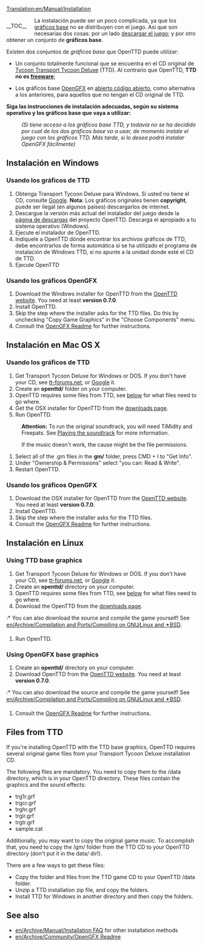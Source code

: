 [[Translation:en/Manual/Installation]]
{{en/Ambox| type = notice
| image =
| text = '''Atención:''' Mientras se actualiza esta sección, para información sobre cómo descargar e instalar el juego consultad el blog '''[http://www.fametown.com/blog/openttd/ OpenTTD]''' de ''Eusebio Barriga'' (traductor del juego al español).
}}
{{en/Translation (es)|origen=Installation}}
{{en/Outdated (es)|Esta página no incluye la instalación automática de OpenTTD 1.0.0 y es un poco tosco, lea el archivo [http://vcs.openttd.org/svn/browser/trunk/readme.txt README.txt] (en inglés) para más referencias.<br>Además el artículo es casi un duplicado de [[en/Archive/Manual/Installation FAQ]]}}


<div style="float:left; padding-right: 20px;">__TOC__</div>{{en/Table of contents (Es)}}

La instalación puede ser un poco complicada, ya que los [[en/Es/Gráficos base|gráficos base]] no se distribuyen con el juego. Así que son necesarias dos cosas: por un lado [http://www.openttd.org/ descargar el juego]; y por otro obtener un conjunto de '''gráficos base'''.

Existen dos conjuntos de ''gráficos base'' que OpenTTD puede utilizar:
* Un conjunto totalmente funcional que se encuentra en el CD original de [https://www.wikipedia.org/wiki/es:Transport Tycoon Transport Tycoon Deluxe] (TTD). Al contrario que OpenTTD, '''TTD no es [https://www.wikipedia.org/wiki/es:Freeware freeware]''';

* Los gráficos base [[en/Es/OpenGFX|OpenGFX]] en [https://www.wikipedia.org/wiki/es:Código abierto código abierto], como alternativa a los anteriores, para aquellos que no tengan el CD original de TTD.

'''Siga las instrucciones de instalación adecuadas, según su sistema operativo y los gráficos base que vaya a utilizar:'''
:<p style="font-size: 90%">''(Si tiene acceso a los gráficos base TTD, y todavía no se ha decidido por cual de los dos gráficos base va a usar, de momento instale el juego con los gráficos TTD. Más tarde, si lo desea podrá instalar OpenGFX fácilmente)''</p>

== Instalación en Windows ==
===Usando los gráficos de TTD===
# Obtenga Transport Tycoon Deluxe para Windows.  Si usted no tiene el CD, consulte [http://www.google.com/search?q=transport+tycoon+deluxe Google]. '''Nota''': Los gráficos originales tienen '''copyright''', puede ser ilegal (en algunos países) descargarlos de internet.
# Descargue la versión más actual del instalador del juego desde la [http://www.openttd.org/download-stable página de descargas] del proyecto OpenTTD. Descarga el apropiado a tu sistema operativo (Windows).
# Ejecute el instalador de OpenTTD.
# Indíquele a OpenTTD dónde encontrar los archivos gráficos de TTD, debe encontrarlos de forma automática si se ha utilizado el programa de instalación de Windows TTD, si no apunte a la unidad donde esté el CD de TTD.
# Ejecute OpenTTD

{{en/Pending translation (es)}}

===Usando los gráficos OpenGFX===
# Download the Windows installer for OpenTTD from the [http://www.openttd.org/ OpenTTD website]. You need at least '''version 0.7.0'''.
# Install OpenTTD.
# Skip the step where the installer asks for the TTD files. Do this by unchecking "Copy Game Graphics" in the "Choose Components" menu.
# Consult the [[en/Archive/Community/OpenGFX Readme#manually-installing-opengfx|OpenGFX Readme]] for further instructions.

== Instalación en Mac OS X ==
===Usando los gráficos de TTD===
#Get Transport Tycoon Deluxe for Windows or DOS. If you don't have your CD, see [http://www.tt-forums.net/viewtopic.php?t=3407 tt-forums.net], or [http://www.google.com/search?q=transport+tycoon+deluxe Google] it.
#Create an '''openttd/''' folder on your computer.
#OpenTTD requires some files from TTD, see [[#files-from-ttd|below]] for what files need to go where.
#Get the OSX installer for OpenTTD from the [http://www.openttd.org/download-stable downloads page].
#Run OpenTTD.


:'''Attention:''' To run the original soundtrack, you will need TiMidity and Freepats. See [[en/Archive/Compilation and Ports/Compiling on GNU∕Linux and 🟉BSD#playing-the-soundtrack|Playing the soundtrack]] for more information.


:If the music doesn't work, the cause might be the file permissions.
#Select all of the .gm files in the '''gm/''' folder, press CMD + I to "Get Info".
#Under "Ownership & Permissions" select "you can: Read & Write".
#Restart OpenTTD.


===Usando los gráficos OpenGFX===
# Download the OSX installer for OpenTTD from the [http://www.openttd.org/ OpenTTD website]. You need at least '''version 0.7.0'''.
# Install OpenTTD.
# Skip the step where the installer asks for the TTD files.
# Consult the [[en/Archive/Community/OpenGFX Readme#manually-installing-opengfx|OpenGFX Readme]] for further instructions.


== Instalación en Linux ==
===Using TTD base graphics===
#Get Transport Tycoon Deluxe for Windows or DOS.  If you don't have your CD, see [http://www.tt-forums.net/viewtopic.php?t=3407 tt-forums.net], or [http://www.google.com/search?q=transport+tycoon+deluxe Google] it.
#Create an '''openttd/''' directory on your computer.
#OpenTTD requires some files from TTD, see [[#files-from-ttd|below]] for what files need to go where.
#Download the OpenTTD from the [http://www.openttd.org/download-stable downloads page].
:* You can also download the source and compile the game yourself! See [[en/Archive/Compilation and Ports/Compiling on GNU∕Linux and 🟉BSD]].
#Run OpenTTD.


===Using OpenGFX base graphics===
#Create an '''openttd/''' directory on your computer.
# Download OpenTTD from the [http://www.openttd.org/ OpenTTD website]. You need at least '''version 0.7.0'''.
:* You can also download the source and compile the game yourself! See [[en/Archive/Compilation and Ports/Compiling on GNU∕Linux and 🟉BSD]].
# Consult the [[en/Archive/Community/OpenGFX Readme#manually-installing-opengfx|OpenGFX Readme]] for further instructions.


== Files from TTD ==
If you're installing OpenTTD with the TTD base graphics, OpenTTD requires several original game files from your Transport Tycoon Deluxe installation CD.

The following files are mandatory. You need to copy them to the /data directory, which is in your OpenTTD directory. These files contain the graphics and the sound effects:
* trg1r.grf
* trgcr.grf
* trghr.grf
* trgir.grf
* trgtr.grf
* sample.cat


Additionally, you may want to copy the original game music. To accomplish that, you need to copy the /gm/ folder from the TTD CD to your OpenTTD directory (don't put it in the data/ dir!).


There are a few ways to get these files:
* Copy the folder and files from the TTD game CD to your OpenTTD /data folder.
* Unzip a TTD installation zip file, and copy the folders.
* Install TTD for Windows in another directory and then copy the folders.

== See also ==
* [[en/Archive/Manual/Installation FAQ]] for other installation methods
* [[en/Archive/Community/OpenGFX Readme]]